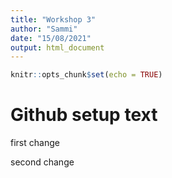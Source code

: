 ```yaml
---
title: "Workshop 3"
author: "Sammi"
date: "15/08/2021"
output: html_document
---
```


```r
knitr::opts_chunk$set(echo = TRUE)
```

# Github setup text 
first change

second change
